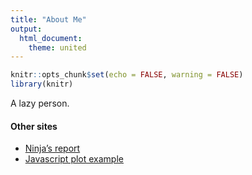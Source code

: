 ```yaml
---
title: "About Me"
output:
  html_document:
    theme: united
---
```


```r
knitr::opts_chunk$set(echo = FALSE, warning = FALSE)
library(knitr)
```

A lazy person.

#### Other sites

  - [Ninja's report](ninjareport.html)
  - [Javascript plot example](javaplot.html)